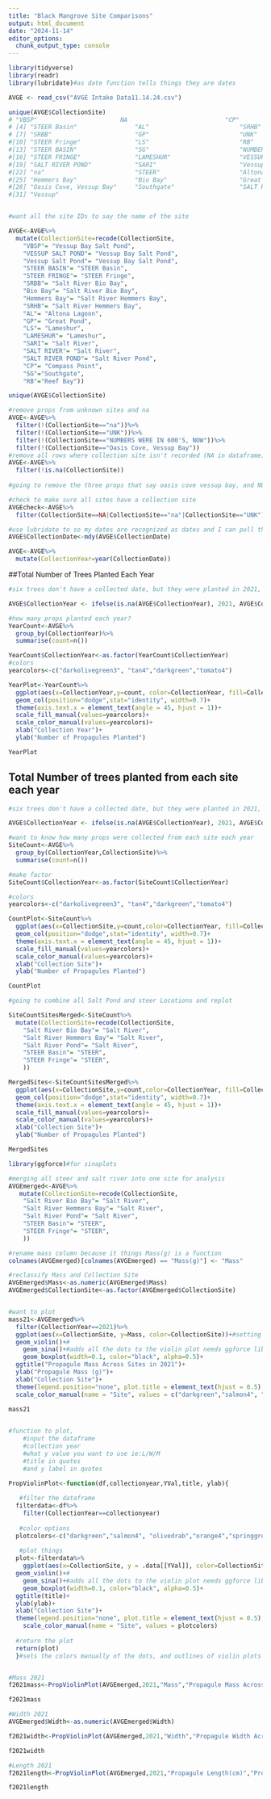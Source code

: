 ---
title: "Black Mangrove Site Comparisons"
output: html_document
date: "2024-11-14"
editor_options: 
  chunk_output_type: console
---


```{r setup, include=FALSE}
library(tidyverse)
library(readr)
library(lubridate)#as date function tells things they are dates

AVGE <- read_csv("AVGE Intake Data11.14.24.csv")

unique(AVGE$CollectionSite)
# "VBSP"                       NA                           "CP"                        
# [4] "STEER Basin"                "AL"                         "SRHB"                      
# [7] "SRBB"                       "GP"                         "UNK"                       
#[10] "STEER Fringe"               "LS"                         "RB"                        
#[13] "STEER BASIN"                "SG"                         "NUMBERS WERE IN 600'S, NOW"
#[16] "STEER FRINGE"               "LAMESHUR"                   "VESSUP SALT POND"          
#[19] "SALT RIVER POND"            "SARI"                       "Vessup Salt Pond"          
#[22] "na"                         "STEER"                      "Altona Lagoon"             
#[25] "Hemmers Bay"                "Bio Bay"                    "Great Pond"                
#[28] "Oasis Cove, Vessup Bay"     "Southgate"                  "SALT RIVER"                
#[31] "Vessup" 


#want all the site IDs to say the name of the site

AVGE<-AVGE%>%
  mutate(CollectionSite=recode(CollectionSite,
    "VBSP"= "Vessup Bay Salt Pond",
    "VESSUP SALT POND"= "Vessup Bay Salt Pond",
    "Vessup Salt Pond"= "Vessup Bay Salt Pond",
    "STEER BASIN"= "STEER Basin",
    "STEER FRINGE"= "STEER Fringe",
    "SRBB"= "Salt River Bio Bay",
    "Bio Bay"= "Salt River Bio Bay",
    "Hemmers Bay"= "Salt River Hemmers Bay",
    "SRHB"= "Salt River Hemmers Bay",
    "AL"= "Altona Lagoon",
    "GP"= "Great Pond",
    "LS"= "Lameshur",
    "LAMESHUR"= "Lameshur",
    "SARI"= "Salt River",
    "SALT RIVER"= "Salt River",
    "SALT RIVER POND"= "Salt River Pond",
    "CP"= "Compass Point",
    "SG"="Southgate",
    "RB"="Reef Bay"))

unique(AVGE$CollectionSite)

#remove props from unknown sites and na
AVGE<-AVGE%>%
  filter(!(CollectionSite=="na"))%>%
  filter(!(CollectionSite=="UNK"))%>%
  filter(!(CollectionSite=="NUMBERS WERE IN 600'S, NOW"))%>%
  filter(!(CollectionSite=="Oasis Cove, Vessup Bay"))
#remove all rows where collection site isn't recorded (NA in dataframe)
AVGE<-AVGE%>%
  filter(!is.na(CollectionSite))
  
#going to remove the three props that say oasis cove vessup bay, and NUMBERS WERE IN 600'S, NOW

#check to make sure all sites have a collection site
AVGEcheck<-AVGE%>%
  filter(CollectionSite==NA|CollectionSite=="na"|CollectionSite=="UNK")

#use lubridate to so my dates are recognized as dates and I can pull the year out
AVGE$CollectionDate<-mdy(AVGE$CollectionDate)

AVGE<-AVGE%>%
  mutate(CollectionYear=year(CollectionDate))
```


##Total Number of Trees Planted Each Year
```{r Visualize Number of Trees Planted Each Year}

#six trees don't have a collected date, but they were planted in 2021, going to change collection year to 2021

AVGE$CollectionYear <- ifelse(is.na(AVGE$CollectionYear), 2021, AVGE$CollectionYear)

#how many props planted each year?
YearCount<-AVGE%>%
  group_by(CollectionYear)%>%
  summarise(count=n())

YearCount$CollectionYear<-as.factor(YearCount$CollectionYear)
#colors
yearcolors<-c("darkolivegreen3", "tan4","darkgreen","tomato4")

YearPlot<-YearCount%>%
  ggplot(aes(x=CollectionYear,y=count, color=CollectionYear, fill=CollectionYear))+
  geom_col(position="dodge",stat="identity", width=0.7)+
  theme(axis.text.x = element_text(angle = 45, hjust = 1))+
  scale_fill_manual(values=yearcolors)+
  scale_color_manual(values=yearcolors)+
  xlab("Collection Year")+
  ylab("Number of Propagules Planted")

YearPlot

```



## Total Number of trees planted from each site each year
```{r Visualizations}

#six trees don't have a collected date, but they were planted in 2021, going to change collection year to 2021

AVGE$CollectionYear <- ifelse(is.na(AVGE$CollectionYear), 2021, AVGE$CollectionYear)

#want to know how many props were collected from each site each year
SiteCount<-AVGE%>%
  group_by(CollectionYear,CollectionSite)%>%
  summarise(count=n())

#make factor
SiteCount$CollectionYear<-as.factor(SiteCount$CollectionYear)

#colors
yearcolors<-c("darkolivegreen3", "tan4","darkgreen","tomato4")

CountPlot<-SiteCount%>%
  ggplot(aes(x=CollectionSite,y=count,color=CollectionYear, fill=CollectionYear))+
  geom_col(position="dodge",stat="identity", width=0.7)+
  theme(axis.text.x = element_text(angle = 45, hjust = 1))+
  scale_fill_manual(values=yearcolors)+
  scale_color_manual(values=yearcolors)+
  xlab("Collection Site")+
  ylab("Number of Propagules Planted")

CountPlot

#going to combine all Salt Pond and steer Locations and replot 

SiteCountSitesMerged<-SiteCount%>%
  mutate(CollectionSite=recode(CollectionSite,
    "Salt River Bio Bay"= "Salt River",
    "Salt River Hemmers Bay"= "Salt River",
    "Salt River Pond"= "Salt River",
    "STEER Basin"= "STEER",
    "STEER Fringe"= "STEER",
    ))

MergedSites<-SiteCountSitesMerged%>%
  ggplot(aes(x=CollectionSite,y=count,color=CollectionYear, fill=CollectionYear))+
  geom_col(position="dodge",stat="identity", width=0.7)+
  theme(axis.text.x = element_text(angle = 45, hjust = 1))+
  scale_fill_manual(values=yearcolors)+
  scale_color_manual(values=yearcolors)+
  xlab("Collection Site")+
  ylab("Number of Propagules Planted")

MergedSites


```

```{r}
library(ggforce)#for sinaplots

#merging all steer and salt river into one site for analysis
AVGEmerged<-AVGE%>%
   mutate(CollectionSite=recode(CollectionSite,
    "Salt River Bio Bay"= "Salt River",
    "Salt River Hemmers Bay"= "Salt River",
    "Salt River Pond"= "Salt River",
    "STEER Basin"= "STEER",
    "STEER Fringe"= "STEER",
    ))

#rename mass column because it things Mass(g) is a function
colnames(AVGEmerged)[colnames(AVGEmerged) == "Mass(g)"] <- "Mass"

#reclassify Mass and Collection Site
AVGEmerged$Mass<-as.numeric(AVGEmerged$Mass)
AVGEmerged$CollectionSite<-as.factor(AVGEmerged$CollectionSite)


#want to plot
mass21<-AVGEmerged%>%
  filter(CollectionYear==2021)%>%
  ggplot(aes(x=CollectionSite, y=Mass, color=CollectionSite))+#setting my x and y values,
  geom_violin()+#
    geom_sina()+#adds all the dots to the violin plot needs ggforce library
    geom_boxplot(width=0.1, color="black", alpha=0.5)+
  ggtitle("Propagule Mass Across Sites in 2021")+
  ylab("Propagule Mass (g)")+
  xlab("Collection Site")+
  theme(legend.position="none", plot.title = element_text(hjust = 0.5), panel.background =   element_rect(fill = "white", colour = "grey50"))+#no legend, centered title, no background
  scale_color_manual(name = "Site", values = c("darkgreen","salmon4", "olivedrab","orange4","springgreen4","chartreuse4"))#sets the colors manually of the dots, and outlines of violin plots

mass21
  


```



```{r}
#function to plot, 
    #input the dataframe
    #collection year
    #what y value you want to use ie:L/W/M
    #title in quotes
    #and y label in quotes

PropViolinPlot<-function(df,collectionyear,YVal,title, ylab){
 
   #filter the dataframe
  filterdata<-df%>%
    filter(CollectionYear==collectionyear)
 
   #color options
  plotcolors<-c("darkgreen","salmon4", "olivedrab","orange4","springgreen4","goldenrod4")
 
   #plot things
  plot<-filterdata%>%
    ggplot(aes(x=CollectionSite, y = .data[[YVal]], color=CollectionSite))+#setting my x and y values, 
  geom_violin()+#
    geom_sina()+#adds all the dots to the violin plot needs ggforce library
    geom_boxplot(width=0.1, color="black", alpha=0.5)+
  ggtitle(title)+
  ylab(ylab)+
  xlab("Collection Site")+
  theme(legend.position="none", plot.title = element_text(hjust = 0.5), panel.background = element_rect(fill = "white", colour = "grey50"))+#no legend, centered title, no background
    scale_color_manual(name = "Site", values = plotcolors)
  
  #return the plot
  return(plot)
  }#sets the colors manually of the dots, and outlines of violin plots


#Mass 2021
f2021mass<-PropViolinPlot(AVGEmerged,2021,"Mass","Propagule Mass Across Sites in 2021","Propagule Mass (g)")

f2021mass

#Width 2021
AVGEmerged$Width<-as.numeric(AVGEmerged$Width)

f2021width<-PropViolinPlot(AVGEmerged,2021,"Width","Propagule Width Across Sites in 2021","Propagule Width (cm)")

f2021width

#Length 2021
f2021length<-PropViolinPlot(AVGEmerged,2021,"Propagule Length(cm)","Propagule Length Across Sites in 2021","Propagule Length (cm)")

f2021length

```

